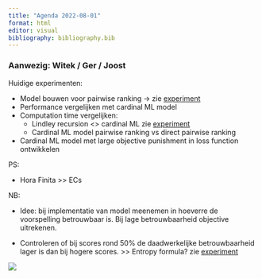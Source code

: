 ```yaml
---
title: "Agenda 2022-08-01"
format: html
editor: visual
bibliography: bibliography.bib
---
```


### Aanwezig: Witek / Ger / Joost

Huidige experimenten:

-   Model bouwen voor pairwise ranking -\> zie [experiment](https://witusj.github.io/experiments/book/xgboost-pairwise-ranking.html)
-   Performance vergelijken met cardinal ML model
-   Computation time vergelijken:
    -   Lindley recursion \<\> cardinal ML zie [experiment](https://witusj.github.io/experiments/book/xgboost-pairwise-ranking.html)
    -   Cardinal ML model pairwise ranking vs direct pairwise ranking
-   Cardinal ML model met large objective punishment in loss function ontwikkelen

PS:

-   Hora Finita \>\> ECs

NB:

-   Idee: bij implementatie van model meenemen in hoeverre de voorspelling betrouwbaar is. Bij lage betrouwbaarheid objective uitrekenen.

-   Controleren of bij scores rond 50% de daadwerkelijke betrouwbaarheid lager is dan bij hogere scores. \>\> Entropy formula? zie [experiment](https://witusj.github.io/experiments/book/xgboost-pairwise-ranking.html)

![](images/joost-2024-08-01.jpeg)
